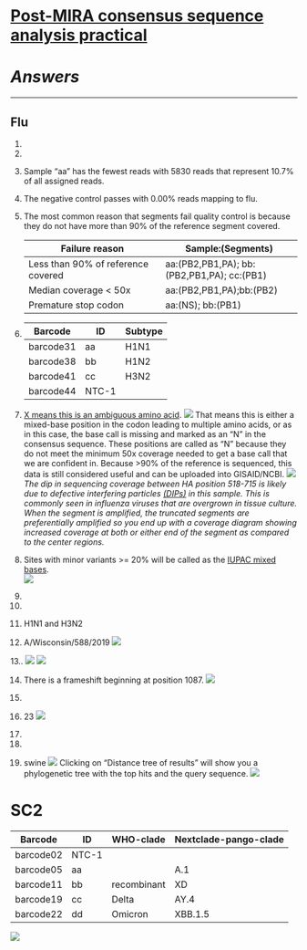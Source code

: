# [Post-MIRA consensus sequence analysis practical](./training-post-mira.html)
# _Answers_
<hr>

## Flu
1.

2.

3. Sample "aa" has the fewest reads with 5830 reads that represent 10.7% of all assigned reads.

4. The negative control passes with 0.00% reads mapping to flu.

5. The most common reason that segments fail quality control is because they do not have more than 90% of the reference segment covered.

    |Failure reason|Sample:(Segments)|
    |-|-|
    |Less than 90% of reference covered|aa:(PB2,PB1,PA); bb:(PB2,PB1,PA); cc:(PB1)|
    |Median coverage < 50x|aa:(PB2,PB1,PA);bb:(PB2)|
    |Premature stop codon|aa:(NS); bb:(PB1)|

6. 
|Barcode|ID|Subtype|
|-|-|-|
|barcode31|aa|H1N1|
|barcode38|bb|H1N2|
|barcode41|cc|H3N2|
|barcode44|NTC-1||

7.  [X means this is an ambiguous amino acid](https://cdcgov.github.io/MIRA/articles/running-mira.html#special-translated-characters). 
![](images/post-mira-training-answers-flu-q6.png)
That means this is either a mixed-base position in the codon leading to multiple amino acids, or as in this case, 
the base call is missing and marked as an "N" in the consensus sequence. These positions are called as "N" because 
they do not meet the minimum 50x coverage needed to get a base call that we are confident in.
Because >90% of the reference is sequenced, this data is still considered useful and can be uploaded into GISAID/NCBI.
![](images/2023_Paris_Flu_training_aa_coverage.svg)
    _The dip in sequencing coverage between HA position 518-715 is likely due to defective interfering particles [(DIPs)](https://www.mdpi.com/1999-4915/14/12/2773) in this sample. This is commonly seen in influenza viruses that are overgrown in tissue culture. When the segment is amplified, the truncated segments are preferentially amplified so you end up with a coverage diagram showing increased coverage at both or either end of the segment as compared to the center regions._

    

8. Sites with minor variants >= 20% will be called as the [IUPAC mixed bases](https://www.bioinformatics.org/sms/iupac.html).  
![](images/post-mira-training-answers-flu-q7.png)

9.

10.

11. H1N1 and H3N2

12. A/Wisconsin/588/2019
![](images/post-mira-training-answers-flu-q10.png)

13..
![](images/post-mira-training-answers-flu-q11a.png)
![](images/post-mira-training-answers-flu-q11b.png)

14. There is a frameshift beginning at position 1087.
![](images/post-mira-training-answers-flu-q14.png)

15.

16. 23
![](images/post-mira-training-answers-nextclade-corrected-h1ha-vars.png)

17.

18.

19. swine
![](images/post-mira-training-answers-blast-tophits.png)
Clicking on "Distance tree of results" will show you a phylogenetic tree with the top hits and the query sequence.
![](images/post-mira-training-answers-blast-tree.png)

# SC2

|Barcode|ID|WHO-clade|Nextclade-pango-clade|
|-|-|-|-|
|barcode02|NTC-1|||
|barcode05|aa||A.1|
|barcode11|bb|recombinant|XD|
|barcode19|cc|Delta|AY.4|
|barcode22|dd|Omicron|XBB.1.5|
![](images/post-mira-training-answers-sc2-nextclade-results.png)
